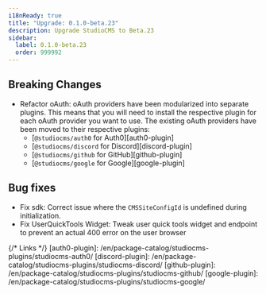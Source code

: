 ```yaml
---
i18nReady: true
title: "Upgrade: 0.1.0-beta.23"
description: Upgrade StudioCMS to Beta.23
sidebar:
  label: 0.1.0-beta.23
  order: 999992
---
```



<QuickUpdate />

## Breaking Changes

- Refactor oAuth: oAuth providers have been modularized into separate plugins. This means that you will need to install the respective plugin for each oAuth provider you want to use. The existing oAuth providers have been moved to their respective plugins:
  - [`@studiocms/auth0` for Auth0][auth0-plugin]
  - [`@studiocms/discord` for Discord][discord-plugin]
  - [`@studiocms/github` for GitHub][github-plugin]
  - [`@studiocms/google` for Google][google-plugin]

## Bug fixes

- Fix sdk: Correct issue where the `CMSSiteConfigId` is undefined during initialization.
- Fix UserQuickTools Widget: Tweak user quick tools widget and endpoint to prevent an actual 400 error on the user browser

{/* Links */}
[auth0-plugin]: /en/package-catalog/studiocms-plugins/studiocms-auth0/
[discord-plugin]: /en/package-catalog/studiocms-plugins/studiocms-discord/
[github-plugin]: /en/package-catalog/studiocms-plugins/studiocms-github/
[google-plugin]: /en/package-catalog/studiocms-plugins/studiocms-google/